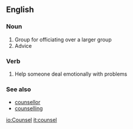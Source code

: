 ==English==
===Noun===
# Group for officiating over a larger group
#Advice

===Verb===

#Help someone deal emotionally with problems

===See also===
*[[counsellor]]
*[[counselling]]

[[io:Counsel]]
[[it:counsel]]